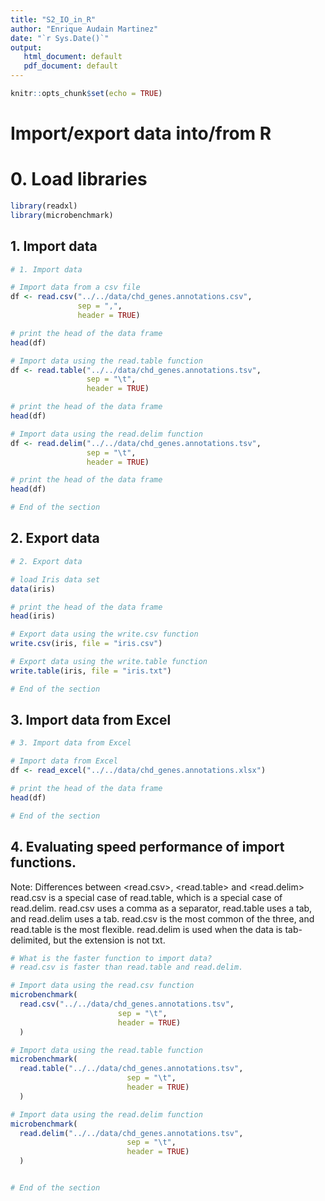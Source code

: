 ```yaml
---
title: "S2_IO_in_R"
author: "Enrique Audain Martinez"
date: "`r Sys.Date()`"
output: 
   html_document: default
   pdf_document: default
---
```



```r
knitr::opts_chunk$set(echo = TRUE)
```

# Import/export data into/from R

# 0. Load libraries

```r

library(readxl) 
library(microbenchmark)

```

## 1. Import data

```r

# 1. Import data

# Import data from a csv file
df <- read.csv("../../data/chd_genes.annotations.csv", 
               sep = ",", 
               header = TRUE)

# print the head of the data frame
head(df)

# Import data using the read.table function
df <- read.table("../../data/chd_genes.annotations.tsv",
                 sep = "\t", 
                 header = TRUE)

# print the head of the data frame
head(df)

# Import data using the read.delim function
df <- read.delim("../../data/chd_genes.annotations.tsv",
                 sep = "\t", 
                 header = TRUE)

# print the head of the data frame
head(df)

# End of the section


```

\newpage

## 2. Export data

```r

# 2. Export data

# load Iris data set
data(iris)

# print the head of the data frame
head(iris)

# Export data using the write.csv function
write.csv(iris, file = "iris.csv")

# Export data using the write.table function
write.table(iris, file = "iris.txt")

# End of the section


```


\newpage

## 3. Import data from Excel

```r

# 3. Import data from Excel

# Import data from Excel
df <- read_excel("../../data/chd_genes.annotations.xlsx")

# print the head of the data frame
head(df)

# End of the section


```

\newpage

## 4. Evaluating speed performance of import functions.

Note: Differences between <read.csv>, <read.table> and <read.delim>
read.csv is a special case of read.table, which is a special case of read.delim.
read.csv uses a comma as a separator, read.table uses a tab, and read.delim uses a tab.
read.csv is the most common of the three, and read.table is the most flexible.
read.delim is used when the data is tab-delimited, but the extension is not txt.

```r

# What is the faster function to import data?
# read.csv is faster than read.table and read.delim.

# Import data using the read.csv function
microbenchmark(
  read.csv("../../data/chd_genes.annotations.tsv",
                        sep = "\t", 
                        header = TRUE)
  )

# Import data using the read.table function
microbenchmark(
  read.table("../../data/chd_genes.annotations.tsv",
                          sep = "\t", 
                          header = TRUE)
  )

# Import data using the read.delim function
microbenchmark(
  read.delim("../../data/chd_genes.annotations.tsv",
                          sep = "\t", 
                          header = TRUE)
  )


# End of the section
```


